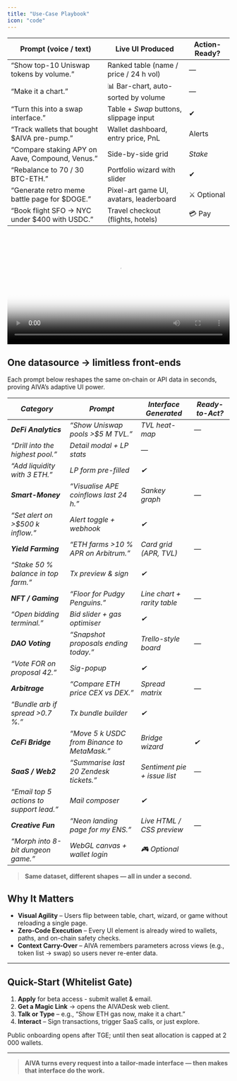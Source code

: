 ```yaml
---
title: "Use-Case Playbook"
icon: "code"
---
```


| Prompt (voice / text)                           | Live UI Produced                        | Action-Ready? |
| ----------------------------------------------- | --------------------------------------- | ------------- |
| “Show top-10 Uniswap tokens by volume.”         | Ranked table (name / price / 24 h vol)  | —             |
| “Make it a chart.”                              | 📊 Bar-chart, auto-sorted by volume     | —             |
| “Turn this into a swap interface.”              | Table \+ _Swap_ buttons, slippage input | ✔             |
| “Track wallets that bought \$AIVA pre-pump.”    | Wallet dashboard, entry price, PnL      | Alerts        |
| “Compare staking APY on Aave, Compound, Venus.” | Side-by-side grid                       | _Stake_       |
| “Rebalance to 70 / 30 BTC-ETH.”                 | Portfolio wizard with slider            | ✔             |
| “Generate retro meme battle page for \$DOGE.”   | Pixel-art game UI, avatars, leaderboard | ⚔ Optional    |
| “Book flight SFO → NYC under \$400 with USDC.”  | Travel checkout (flights, hotels)       | 💳 Pay        |

<video
  controls
  width="100%"
  src="/video/playbook.mp4"
  poster="/images/playbook-placeholder.png"
  preload="metadata"
/>

## One datasource → limitless front‑ends

Each prompt below reshapes the same on‑chain or API data in seconds, proving AIVA’s adaptive UI power.

| _Category_                               | _Prompt_                                    | _Interface Generated_         | _Ready-to-Act?_ |
| ---------------------------------------- | ------------------------------------------- | ----------------------------- | --------------- |
| **_DeFi Analytics_**                     | _“Show Uniswap pools \>\$5 M TVL.”_         | _TVL heat-map_                | _—_             |
| _“Drill into the highest pool.”_         | _Detail modal \+ LP stats_                  | _—_                           |                 |
| _“Add liquidity with 3 ETH.”_            | _LP form pre-filled_                        | _✔_                           |                 |
| **_Smart-Money_**                        | _“Visualise APE coinflows last 24 h.”_      | _Sankey graph_                | _—_             |
| _“Set alert on \>\$500 k inflow.”_       | _Alert toggle \+ webhook_                   | _✔_                           |                 |
| **_Yield Farming_**                      | _“ETH farms \>10 % APR on Arbitrum.”_       | _Card grid (APR, TVL)_        | _—_             |
| _“Stake 50 % balance in top farm.”_      | _Tx preview & sign_                         | _✔_                           |                 |
| **_NFT / Gaming_**                       | _“Floor for Pudgy Penguins.”_               | _Line chart \+ rarity table_  | _—_             |
| _“Open bidding terminal.”_               | _Bid slider \+ gas optimiser_               | _✔_                           |                 |
| **_DAO Voting_**                         | _“Snapshot proposals ending today.”_        | _Trello-style board_          | _—_             |
| _“Vote FOR on proposal 42.”_             | _Sig-popup_                                 | _✔_                           |                 |
| **_Arbitrage_**                          | _“Compare ETH price CEX vs DEX.”_           | _Spread matrix_               | _—_             |
| _“Bundle arb if spread \>0.7 %.”_        | _Tx bundle builder_                         | _✔_                           |                 |
| **_CeFi Bridge_**                        | _“Move 5 k USDC from Binance to MetaMask.”_ | _Bridge wizard_               | _✔_             |
| **_SaaS / Web2_**                        | _“Summarise last 20 Zendesk tickets.”_      | _Sentiment pie \+ issue list_ | _—_             |
| _“Email top 5 actions to support lead.”_ | _Mail composer_                             | _✔_                           |                 |
| **_Creative Fun_**                       | _“Neon landing page for my ENS.”_           | _Live HTML / CSS preview_     | _—_             |
| _“Morph into 8-bit dungeon game.”_       | _WebGL canvas \+ wallet login_              | _🎮 Optional_                 |                 |

> **Same dataset, different shapes — all in under a second.**

## Why It Matters

- **Visual Agility** – Users flip between table, chart, wizard, or game without reloading a single page.
- **Zero-Code Execution** – Every UI element is already wired to wallets, paths, and on-chain safety checks.
- **Context Carry-Over** – AIVA remembers parameters across views (e.g., token list → swap) so users never re-enter data.

---

## Quick-Start (Whitelist Gate)

1. **Apply** for beta access - submit wallet & email.
2. **Get a Magic Link** → opens the AIVADesk web client.
3. **Talk or Type** – e.g., “Show ETH gas now, make it a chart.”
4. **Interact** – Sign transactions, trigger SaaS calls, or just explore.

<Note>
  Public onboarding opens after TGE; until then seat allocation is capped at 2 000 wallets.
</Note>

---

> **AIVA turns every request into a tailor-made interface — then makes that interface do the work.**